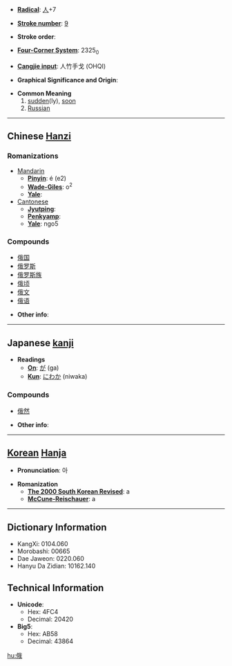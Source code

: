* '''[[Wiktionary:Chinese radical index| Radical]]''': [[Wiktionary:Chinese radical index 人|人]]+7

* '''[[Wiktionary:Chinese total strokes index|Stroke number]]''': [[Wiktionary:Chinese total strokes index 9|9]]

* '''Stroke order''': 

* '''[[Wiktionary:Chinese four corner index|Four-Corner System]]''': 2325<sub>0</sub>

* '''[[Wiktionary:Chinese Cangjie index|Cangjie input]]''': 人竹手戈 (OHQI)

* '''Graphical Significance and Origin''': 

* '''Common Meaning'''
*# [[sudden]](ly), [[soon]]
*# [[Russian]]

----

== Chinese [[Hanzi]] ==

===Romanizations===
* [[Mandarin]]
** '''[[Pinyin]]''': é (e2)
** '''[[Wade-Giles]]''': o<sup>2</sup>
** '''[[Yale]]''': 
*[[Cantonese]]
**'''[[Jyutping]]''':
**'''[[Penkyamp]]''': 
**'''[[Yale]]''': ngo5

===Compounds===
*[[俄国]]
*[[俄罗斯]]
*[[俄罗斯族]]
*[[俄顷]]
*[[俄文]]
*[[俄语]]

* '''Other info''': 

----

== Japanese [[kanji]] ==

* '''Readings'''
** '''[[On]]''': [[が]] (ga)
** '''[[Kun]]''': [[にわか]] (niwaka)

===Compounds===
*[[俄然]]

* '''Other info''':  

----

== [[Korean]] [[Hanja]] ==

* '''Pronunciation''': 아

* '''Romanization'''
** '''[[The 2000 South Korean Revised Romanization|The 2000 South Korean Revised]]''': a
** '''[[McCune-Reischauer]]''': a

----

== Dictionary Information ==

* KangXi: 0104.060
* Morobashi: 00665
* Dae Jaweon: 0220.060
* Hanyu Da Zidian: 10162.140

== Technical Information ==

* '''Unicode''':
** Hex: 4FC4
** Decimal: 20420
* '''Big5''':
** Hex: AB58
** Decimal: 43864

[[hu:俄]]
